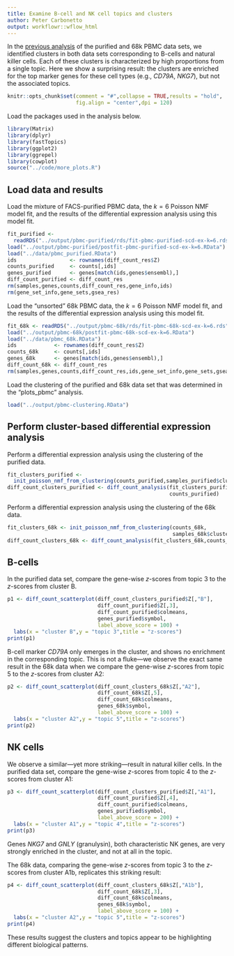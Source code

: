 ```yaml
---
title: Examine B-cell and NK cell topics and clusters
author: Peter Carbonetto
output: workflowr::wflow_html
---
```


In the [previous analysis](plots_pbmc.html) of the purified and 68k
PBMC data sets, we identified clusters in both data sets corresponding
to B-cells and natural killer cells. Each of these clusters is
characterized by high proportions from a single topic. Here we show a
surprising result: the clusters are enriched for the top marker genes
for these cell types (e.g., *CD79A*, *NKG7*), but not the associated
topics.

```r
knitr::opts_chunk$set(comment = "#",collapse = TRUE,results = "hold",
                      fig.align = "center",dpi = 120)
```

Load the packages used in the analysis below.

```r
library(Matrix)
library(dplyr)
library(fastTopics)
library(ggplot2)
library(ggrepel)
library(cowplot)
source("../code/more_plots.R")
```

Load data and results
---------------------

Load the mixture of FACS-purified PBMC data, the $k = 6$ Poisson NMF
model fit, and the results of the differential expression analysis
using this model fit.

```r
fit_purified <-
  readRDS("../output/pbmc-purified/rds/fit-pbmc-purified-scd-ex-k=6.rds")$fit
load("../output/pbmc-purified/postfit-pbmc-purified-scd-ex-k=6.RData")
load("../data/pbmc_purified.RData")
ids                 <- rownames(diff_count_res$Z)
counts_purified     <- counts[,ids]
genes_purified      <- genes[match(ids,genes$ensembl),]
diff_count_purified <- diff_count_res
rm(samples,genes,counts,diff_count_res,gene_info,ids)
rm(gene_set_info,gene_sets,gsea_res)
```

Load the "unsorted" 68k PBMC data, the $k = 6$ Poisson NMF model fit,
and the results of the differential expression analysis using this
model fit.

```r
fit_68k <- readRDS("../output/pbmc-68k/rds/fit-pbmc-68k-scd-ex-k=6.rds")$fit
load("../output/pbmc-68k/postfit-pbmc-68k-scd-ex-k=6.RData")
load("../data/pbmc_68k.RData")
ids            <- rownames(diff_count_res$Z)
counts_68k     <- counts[,ids]
genes_68k      <- genes[match(ids,genes$ensembl),]
diff_count_68k <- diff_count_res
rm(samples,genes,counts,diff_count_res,ids,gene_set_info,gene_sets,gsea_res)
```

Load the clustering of the purified and 68k data set that was
determined in the "plots_pbmc" analysis.

```r
load("../output/pbmc-clustering.RData")
```

Perform cluster-based differential expression analysis
------------------------------------------------------

Perform a differential expression analysis using the clustering of the
purified data.

```r
fit_clusters_purified <-
  init_poisson_nmf_from_clustering(counts_purified,samples_purified$cluster)
diff_count_clusters_purified <- diff_count_analysis(fit_clusters_purified,
                                                    counts_purified)
```

Perform a differential expression analysis using the clustering of the
68k data.

```r
fit_clusters_68k <- init_poisson_nmf_from_clustering(counts_68k,
                                                     samples_68k$cluster)
diff_count_clusters_68k <- diff_count_analysis(fit_clusters_68k,counts_68k)
```

B-cells
-------

In the purified data set, compare the gene-wise *z*-scores from topic
3 to the $z$-scores from cluster B.

```r
p1 <- diff_count_scatterplot(diff_count_clusters_purified$Z[,"B"],
                             diff_count_purified$Z[,3],
							 diff_count_purified$colmeans,
							 genes_purified$symbol,
							 label_above_score = 100) +
  labs(x = "cluster B",y = "topic 3",title = "z-scores")
print(p1)
```

B-cell marker *CD79A* only emerges in the cluster, and shows no
enrichment in the corresponding topic. This is not a fluke---we
observe the exact same result in the 68k data when we compare the
gene-wise *z*-scores from topic 5 to the $z$-scores from cluster A2:

```r
p2 <- diff_count_scatterplot(diff_count_clusters_68k$Z[,"A2"],
                             diff_count_68k$Z[,5],
							 diff_count_68k$colmeans,
							 genes_68k$symbol,
							 label_above_score = 100) +
  labs(x = "cluster A2",y = "topic 5",title = "z-scores")
print(p2)
```

NK cells
--------

We observe a similar---yet more striking---result in natural killer
cells. In the purified data set, compare the gene-wise *z*-scores from
topic 4 to the $z$-scores from cluster A1:

```r
p3 <- diff_count_scatterplot(diff_count_clusters_purified$Z[,"A1"],
                             diff_count_purified$Z[,4],
							 diff_count_purified$colmeans,
							 genes_purified$symbol,
							 label_above_score = 200) +
  labs(x = "cluster A1",y = "topic 4",title = "z-scores")
print(p3)
```

Genes *NKG7* and *GNLY* (granulysin), both characteristic NK genes,
are very strongly enriched in the cluster, and not at all in the
topic.

The 68k data, comparing the gene-wise *z*-scores from topic 3 to the
$z$-scores from cluster A1b, replicates this striking result:

```r
p4 <- diff_count_scatterplot(diff_count_clusters_68k$Z[,"A1b"],
                             diff_count_68k$Z[,3],
							 diff_count_68k$colmeans,
							 genes_68k$symbol,
							 label_above_score = 100) +
  labs(x = "cluster A2",y = "topic 5",title = "z-scores")
print(p4)
```

These results suggest the clusters and topics appear to be
highlighting different biological patterns.

